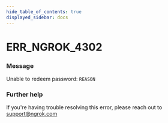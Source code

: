```yaml
---
hide_table_of_contents: true
displayed_sidebar: docs
---
```



# ERR_NGROK_4302

### Message

Unable to redeem password: `REASON`

### Further help

If you're having trouble resolving this error, please reach out to [support@ngrok.com](mailto:support@ngrok.com?subject=Help%20with%20ERR_NGROK_4302)

<ErrorDetails error="err_ngrok_4302" />
